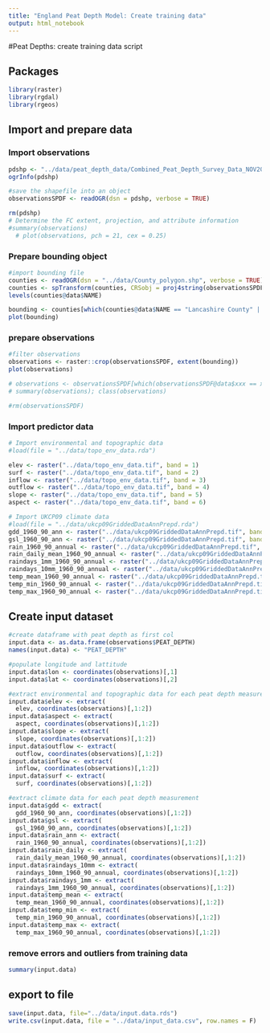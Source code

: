 ```yaml
---
title: "England Peat Depth Model: Create training data"
output: html_notebook
---
```


#Peat Depths: create training data script

## Packages 
```r
library(raster)
library(rgdal)
library(rgeos)
```

## Import and prepare data

### Import observations
```r
pdshp <- "../data/peat_depth_data/Combined_Peat_Depth_Survey_Data_NOV2012_ALLDATA.shp"
ogrInfo(pdshp)

#save the shapefile into an object
observationsSPDF <- readOGR(dsn = pdshp, verbose = TRUE)

rm(pdshp)
# Determine the FC extent, projection, and attribute information
#summary(observations)
  # plot(observations, pch = 21, cex = 0.25)
```
### Prepare bounding object

```r
#import bounding file
counties <- readOGR(dsn = "../data/County_polygon.shp", verbose = TRUE)
counties <- spTransform(counties, CRSobj = proj4string(observationsSPDF))
levels(counties@data$NAME)

bounding <- counties[which(counties@data$NAME == "Lancashire County" | counties@data$NAME == "Cumbria County"),]
plot(bounding)
```


### prepare observations
```r
#filter observations
observations <- raster::crop(observationsSPDF, extent(bounding))
plot(observations)

# observations <- observationsSPDF[which(observationsSPDF@data$xxx == xxx | observationsSPDF@data$xxx == xxx),]
# summary(observations); class(observations)

#rm(observationsSPDF)
```


### Import predictor data
```r
# Import environmental and topographic data
#load(file = "../data/topo_env_data.rda")

elev <- raster("../data/topo_env_data.tif", band = 1)
surf <- raster("../data/topo_env_data.tif", band = 2)
inflow <- raster("../data/topo_env_data.tif", band = 3)
outflow <- raster("../data/topo_env_data.tif", band = 4)
slope <- raster("../data/topo_env_data.tif", band = 5)
aspect <- raster("../data/topo_env_data.tif", band = 6)

# Import UKCP09 climate data
#load(file = "../data/ukcp09GriddedDataAnnPrepd.rda")
gdd_1960_90_ann <- raster("../data/ukcp09GriddedDataAnnPrepd.tif", band = 1)
gsl_1960_90_ann <- raster("../data/ukcp09GriddedDataAnnPrepd.tif", band = 2)
rain_1960_90_annual <- raster("../data/ukcp09GriddedDataAnnPrepd.tif", band = 3)
rain_daily_mean_1960_90_annual <- raster("../data/ukcp09GriddedDataAnnPrepd.tif", band = 4)
raindays_1mm_1960_90_annual <- raster("../data/ukcp09GriddedDataAnnPrepd.tif", band = 5)
raindays_10mm_1960_90_annual <- raster("../data/ukcp09GriddedDataAnnPrepd.tif", band = 6)
temp_mean_1960_90_annual <- raster("../data/ukcp09GriddedDataAnnPrepd.tif", band = 7)
temp_min_1960_90_annual <- raster("../data/ukcp09GriddedDataAnnPrepd.tif", band = 8)
temp_max_1960_90_annual <- raster("../data/ukcp09GriddedDataAnnPrepd.tif", band = 9)
```

## Create input dataset

```r
#create dataframe with peat depth as first col
input.data <- as.data.frame(observations$PEAT_DEPTH)
names(input.data) <- "PEAT_DEPTH"

#populate longitude and lattitude
input.data$lon <- coordinates(observations)[,1]
input.data$lat <- coordinates(observations)[,2]

#extract environmental and topographic data for each peat depth measurement
input.data$elev <- extract(
  elev, coordinates(observations)[,1:2])
input.data$aspect <- extract(
  aspect, coordinates(observations)[,1:2])
input.data$slope <- extract(
  slope, coordinates(observations)[,1:2])
input.data$outflow <- extract(
  outflow, coordinates(observations)[,1:2])
input.data$inflow <- extract(
  inflow, coordinates(observations)[,1:2])
input.data$surf <- extract(
  surf, coordinates(observations)[,1:2])

#extract climate data for each peat depth measurement
input.data$gdd <- extract(
  gdd_1960_90_ann, coordinates(observations)[,1:2])
input.data$gsl <- extract(
  gsl_1960_90_ann, coordinates(observations)[,1:2])
input.data$rain_ann <- extract(
  rain_1960_90_annual, coordinates(observations)[,1:2])
input.data$rain_daily <- extract(
  rain_daily_mean_1960_90_annual, coordinates(observations)[,1:2])
input.data$raindays_10mm <- extract(
  raindays_10mm_1960_90_annual, coordinates(observations)[,1:2])
input.data$raindays_1mm <- extract(
  raindays_1mm_1960_90_annual, coordinates(observations)[,1:2])
input.data$temp_mean <- extract(
  temp_mean_1960_90_annual, coordinates(observations)[,1:2])
input.data$temp_min <- extract(
  temp_min_1960_90_annual, coordinates(observations)[,1:2])
input.data$temp_max <- extract(
  temp_max_1960_90_annual, coordinates(observations)[,1:2])
```

### remove errors and outliers from training data
```r
summary(input.data)
```


## export to file

```r
save(input.data, file="../data/input.data.rds")
write.csv(input.data, file = "../data/input_data.csv", row.names = F)
```